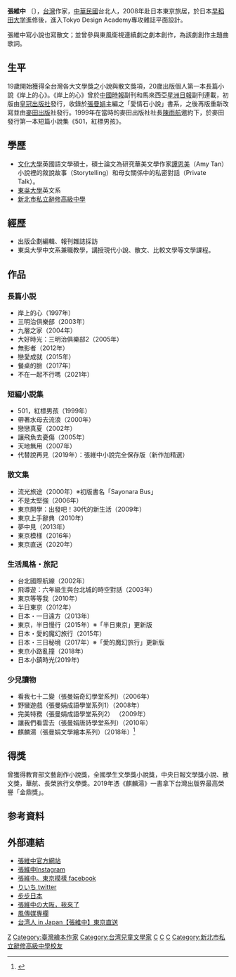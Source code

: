 {{Infobox_Person
| name = 張維中
|image=[[File:張維中.jpg|thumb]]
|box_width= 230px
|occupation= 作家
| period = 
|birth_name=
| other_names = 
| Sex = 男
|birth_date= {{birth_date_and_age|1976|9|25}}
|birth_place= {{ROC}}[[臺北市_(直轄市)|台北市]]
|death_date= 
|death_place= 
| nationality ={{ROC}}
| residence =
|language= [[中華民國國語|國語]]、[[日語|日語]]
| religion = 
| spouse = 
| relatives = 
|education= [[新北市私立辭修高級中學|新北市私立辭修高級中學]]<br/> [[東吳大學|東吳大學]]英文系學士<br/>[[文化大學|文化大學]]英國語文學碩士
| past = 
| work = 
|awards= 
}}
{{blpsources|time=2018-10-22T00:29:51+00:00}}
'''張維中''' 〔{{bd|1976年|9月25日|catIdx=Z張}}〕，[[台灣|台灣]]作家，[[中華民國|中華民國]]台北人，2008年赴日本東京旅居，於日本[[早稻田大学|早稻田大学]]進修後，進入Tokyo Design Academy專攻雜誌平面設計。

張維中寫小說也寫散文；並曾參與東風衛視連續劇之劇本創作，為該劇創作主題曲歌詞。

== 生平 ==
19歲開始獲得全台灣各大文學獎之小說與散文獎項，20歲出版個人第一本長篇小說《岸上的心》。《岸上的心》曾於[[中國時報|中國時報]]副刊和馬來西亞[[星洲日報|星洲日報]]副刊連載，初版由[[皇冠文化|皇冠出版社]]發行，收錄於[[張曼娟|張曼娟]]主編之「愛情石小說」書系，之後再版重新改寫並由[[麥田出版|麥田出版]]社發行。1999年在當時的麥田出版社社長[[陳雨航|陳雨航]]邀約下，於麥田發行第一本短篇小說集《501，紅標男孩》。

== 學歷 ==
*[[文化大學|文化大學]]英國語文學碩士，碩士論文為研究華美文學作家[[譚恩美|譚恩美]]（Amy Tan）小說裡的敘說故事（Storytelling）和母女關係中的私密對話（Private Talk）。
*[[東吳大學_(台灣)|東吳大學]]英文系
*[[新北市私立辭修高級中學|新北市私立辭修高級中學]]

== 經歷 ==
*出版企劃編輯、報刊雜誌採訪
*東吳大學中文系兼職教學，講授現代小說、散文、比較文學等文學課程。

== 作品==
===長篇小説===
*岸上的心（1997年）
*三明治俱樂部（2003年）
*九層之家（2004年）
*大好時光：三明治俱樂部2（2005年）
*無影者（2012年）
*戀愛成就（2015年）
*餐桌的臉（2017年）
*不在一起不行嗎（2021年）

===短編小説集===
*501，紅標男孩（1999年）
*帶著水母去流浪（2000年）
*戀戀真夏（2002年）
*讓飛魚去憂傷（2005年）
*天地無用（2007年）
*代替說再見（2019年）：張維中小說完全保存版（新作加精選）

===散文集===
*流光旅途（2000年）※初版書名「Sayonara Bus」
*不是太堅強（2006年）
*東京開學：出發吧！30代的新生活（2009年）
*東京上手辭典（2010年）
*夢中見（2013年）
*東京模樣（2016年）
*東京直送（2020年）

===生活風格・旅記===
*台北國際航線（2002年）
*飛導遊：六年級生與台北城的時空對話（2003年）
*東京等等我（2010年）
*半日東京（2012年）
*日本・一日遠方（2013年）
*東京，半日慢行（2015年）※「半日東京」更新版
*日本・愛的魔幻旅行（2015年）
*日本・三日秘境（2017年）※「愛的魔幻旅行」更新版
*東京小路亂撞（2018年）
*日本小鎮時光(2019年)

===少兒讀物===
*看我七十二變（張曼娟奇幻學堂系列）（2006年）
*野蠻遊戲（張曼娟成語學堂系列1）（2008年）
*完美特務（張曼娟成語學堂系列2） （2009年）
*讓我們看雲去（張曼娟唐詩學堂系列）（2010年）
*麒麟湯（張曼娟文學繪本系列）（2018年）<ref>{{Cite web |url=https://children.moc.gov.tw/book/231016 |title=文化部-兒童文化館-繪本花園 張曼娟文學繪本02：麒麟湯 |access-date=2021-10-29 |archive-date=2021-11-01 |archive-url=https://web.archive.org/web/20211101235909/https://children.moc.gov.tw/book/231016 |dead-url=no }}</ref>

== 得獎 ==
{{Unreferenced section|time=2022-01-27T02:20:43+00:00}} 
曾獲得教育部文藝創作小說獎，全國學生文學獎小說獎，中央日報文學獎小說、散文獎，華航、長榮旅行文學獎。2019年憑《麒麟湯》一書拿下台灣出版界最高榮譽「金鼎獎」。

== 参考資料 ==
{{Reflist}}

==外部連結==
*[http://www.weizhongzhang.com 張維中官方網站] {{Wayback|url=http://www.weizhongzhang.com/ |date=20200804104100 }}
*[https://www.instagram.com/weizhong925/ 張維中Instagram] {{Wayback|url=https://www.instagram.com/weizhong925/ |date=20200612111326 }}
*[https://www.facebook.com/weizhong925 張維中。東京模樣 facebook] {{Wayback|url=https://www.facebook.com/weizhong925 |date=20210605134252 }}
*[https://twitter.com/riichi925 りいち twitter] {{Wayback|url=https://twitter.com/riichi925 |date=20210625053027 }}
*[http://www.bubu-jp.com/ 步步日本] {{Wayback|url=http://www.bubu-jp.com/ |date=20101228112023 }}
*[http://www.youtube.com/playlist?list=PLA96C4094023AAFC7&feature=plcp 張維中の大阪，我來了] {{Wayback|url=http://www.youtube.com/playlist?list=PLA96C4094023AAFC7&feature=plcp |date=20160924191656 }}
*[https://www.storm.mg/authors/23014/%E5%BC%B5%E7%B6%AD%E4%B8%AD 風傳媒專欄] {{Wayback|url=https://www.storm.mg/authors/23014/%E5%BC%B5%E7%B6%AD%E4%B8%AD |date=20190603062811 }} 
*[https://www.youtube.com/watch?v=on0jisrhRPQ&list=PL62XAEvrC9wdHeuj07k5rYANe4oDhAZh4 台湾人 in Japan【張維中】東京直送]
{{Wayback|url=https://www.storm.mg/authors/23014/%E5%BC%B5%E7%B6%AD%E4%B8%AD |date=20190603062811 }}

[[Category:台灣作家|Z]]
[[Category:臺灣繪本作家|Category:臺灣繪本作家]]
[[Category:台湾兒童文學家|Category:台湾兒童文學家]]
[[Category:東吳大學校友|C]]
[[Category:中國文化大學校友|C]]
[[Category:早稻田大學校友|C]]
[[Category:新北市私立辭修高級中學校友|Category:新北市私立辭修高級中學校友]]